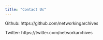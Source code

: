 ```yaml
---
title: "Contact Us"
---
```


Github: https://github.com/networkingarchives

Twitter: https://twitter.com/networkarchives

